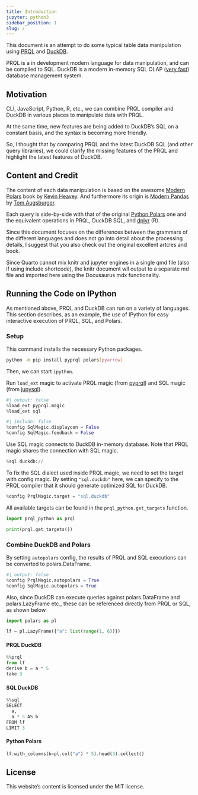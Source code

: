 ```yaml
---
title: Introduction
jupyter: python3
sidebar_position: 1
slug: /
---
```


This document is an attempt to do some typical table data manipulation
using [PRQL](https://prql-lang.org/) and [DuckDB](https://duckdb.org/).

PRQL is a in development modern language for data manipulation, and can be compiled to SQL.
DuckDB is a modern in-memory SQL OLAP ([very fast](https://duckdblabs.github.io/db-benchmark/))
database management system.

## Motivation

CLI, JavaScript, Python, R, etc., we can combine PRQL compiler and DuckDB in various places
to manipulate data with PRQL.

At the same time, new features are being added to DuckDB's SQL on a constant basis,
and the syntax is becoming more friendly.

So, I thought that by comparing PRQL and the latest DuckDB SQL (and other query libraries),
we could clarify the missing features of the PRQL and highlight the latest features of DuckDB.

## Content and Credit

The content of each data manipulation is based on
the awesome [Modern Polars](https://kevinheavey.github.io/modern-polars/) book
by [Kevin Heavey](https://github.com/kevinheavey).
And furthermore its origin is [Modern Pandas](https://tomaugspurger.github.io/posts/modern-1-intro/)
by [Tom Augsburger](https://github.com/TomAugspurger).

Each query is side-by-side with that of the original
[Python Polars](https://pola-rs.github.io/polars/py-polars/html/reference/) one
and the equivalent operations in PRQL, DuckDB SQL, and [dplyr](https://dplyr.tidyverse.org/) (R).

Since this document focuses on the differences between the grammars of the different languages
and does not go into detail about the processing details,
I suggest that you also check out the original excellent artcles and book.

:::{.content-hidden}

Since Quarto cannot mix knitr and jupyter engines in a single qmd file (also if using include shortcode),
the knitr document wll output to a separate md file and imported here using the Docusaurus mdx functionality.

:::


```{=mdx}
import VesionInfo from './_info.md';

<VesionInfo/>
```

## Running the Code on IPython

As mentioned above, PRQL and DuckDB can run on a variety of languages.
This section describes, as an example, the use of IPython for easy interactive execution of PRQL, SQL, and Polars.

### Setup

This command installs the necessary Python packages.

```.bash
python -m pip install pyprql polars[pyarrow]
```

Then, we can start `ipython`.

Run `load_ext` magic to activate PRQL magic (from [pyprql](https://pyprql.readthedocs.io/))
and SQL magic (from [jupysql](https://jupysql.ploomber.io/)).

```python
#| output: false
%load_ext pyprql.magic
%load_ext sql
```

```python
#| include: false
%config SqlMagic.displaycon = False
%config SqlMagic.feedback = False
```

Use SQL magic connects to DuckDB in-memory database.
Note that PRQL magic shares the connection with SQL magic.

```python
%sql duckdb://
```

To fix the SQL dialect used inside PRQL magic, we need to set the target with config magic.
By setting `"sql.duckdb"` here, we can specify to the PRQL compiler that it should generate optimized SQL for DuckDB.

```python
%config PrqlMagic.target = "sql.duckdb"
```

All available targets can be found in the `prql_python.get_targets` function.

```python
import prql_python as prql

print(prql.get_targets())
```

### Combine DuckDB and Polars

By setting `autopolars` config, the results of PRQL and SQL executions can be converted to polars.DataFrame.

```python
#| output: false
%config PrqlMagic.autopolars = True
%config SqlMagic.autopolars = True
```

Also, since DuckDB can execute queries against polars.DataFrame and polars.LazyFrame etc.,
these can be referenced directly from PRQL or SQL, as shown below.

```python
import polars as pl

lf = pl.LazyFrame({"a": list(range(1, 6))})
```

:::{.panel-tabset}

#### PRQL DuckDB

```python
%%prql
from lf
derive b = a * 5
take 3
```

#### SQL DuckDB

```python
%%sql
SELECT
  a,
  a * 5 AS b
FROM lf
LIMIT 3
```

#### Python Polars

```python
lf.with_columns(b=pl.col("a") * 5).head(3).collect()
```

:::

## License

This website's content is licensed under the MIT license.
